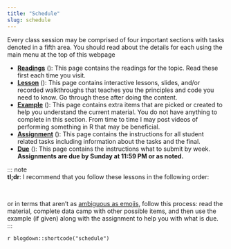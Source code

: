 ```yaml
---
title: "Schedule"
slug: schedule
---
```


Every class session may be comprised of four important sections with tasks denoted in a fifth area. You should read about the details for each using the main menu at the top of this webpage

- [**Readings**](/readings/) (<i class="fas fa-book"></i>): This page contains the readings for the topic. Read these first each time you visit.
- [**Lesson**](/lesson/) (<i class="fas fa-chalkboard"></i>): This page contains interactive lessons, slides, and/or recorded walkthroughs that teaches you the principles and code you need to know. Go through these after doing the content.
- [**Example**](/example/) (<i class="fas fa-lightbulb"></i>): This page contains extra items that are picked or created to help you understand the current material. You do not have anything to complete in this section. From time to time I may post videos of performing something in R that may be beneficial.
- [**Assignment**](/assignment/) (<i class="fas fa-tasks"></i>): This page contains the instructions for all student related tasks including information about the tasks and the final.
- [**Due**](/due/) (<i class="fas fa-folder-open"></i>): This page contains the instructions what to submit by week. **Assignments are due by Sunday at 11:59 PM or as noted.**

::: note <br/>
**tl;dr**: I recommend that you follow these lessons in the following order:

<div class="text-center">
<i class="fas fa-book"></i>&nbsp;
<i class="fas fa-long-arrow-alt-right"></i>&nbsp;
<i class="fas fa-chalkboard"></i>&nbsp;
<i class="fas fa-long-arrow-alt-right"></i>&nbsp;
<i class="fas fa-lightbulb"></i>&nbsp;
<i class="fas fa-plus"></i>&nbsp;
<i class="fas fa-tasks"></i> 
<i class="fas fa-long-arrow-alt-right"></i>&nbsp;
<i class="fas fa-folder-open"></i>
</div>

or in terms that aren't as [ambiguous as emojis](https://doi.org/10.1016/j.chb.2020.106361){target="_blank"}, follow this process: read the material, complete data camp with other possible items, and then use the example (if given) along with the assignment to help you with what is due.
<br />
:::

`r blogdown::shortcode("schedule")`
